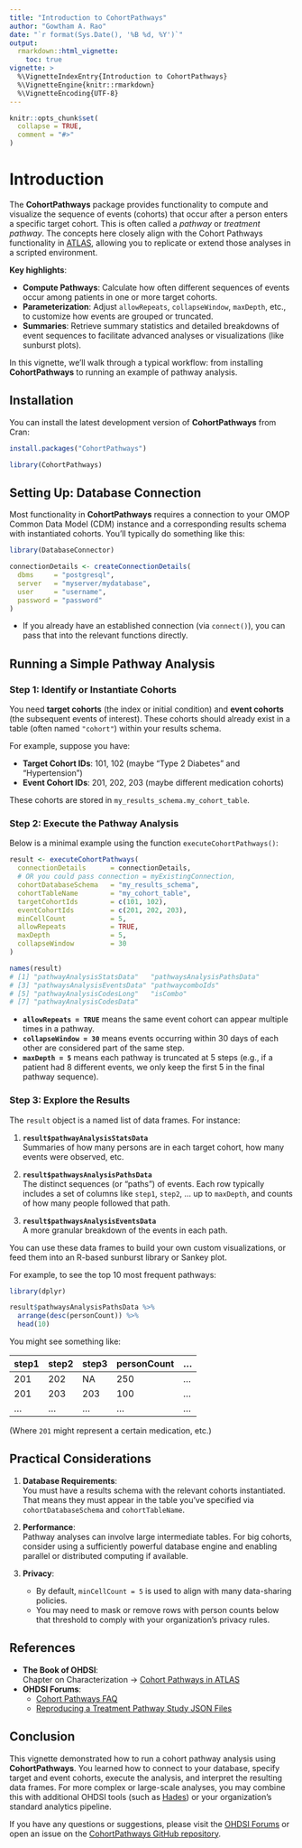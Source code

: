```yaml
---
title: "Introduction to CohortPathways"
author: "Gowtham A. Rao"
date: "`r format(Sys.Date(), '%B %d, %Y')`"
output:
  rmarkdown::html_vignette:
    toc: true
vignette: >
  %\VignetteIndexEntry{Introduction to CohortPathways}
  %\VignetteEngine{knitr::rmarkdown}
  %\VignetteEncoding{UTF-8}
---
```



```r
knitr::opts_chunk$set(
  collapse = TRUE,
  comment = "#>"
)
```

# Introduction

The **CohortPathways** package provides functionality to compute and visualize the sequence of events (cohorts) that occur after a person enters a specific target cohort. This is often called a _pathway_ or _treatment pathway_. The concepts here closely align with the Cohort Pathways functionality in [ATLAS](https://ohdsi.github.io/Atlas/), allowing you to replicate or extend those analyses in a scripted environment.

**Key highlights**:

- **Compute Pathways**: Calculate how often different sequences of events occur among patients in one or more target cohorts.
- **Parameterization**: Adjust `allowRepeats`, `collapseWindow`, `maxDepth`, etc., to customize how events are grouped or truncated.
- **Summaries**: Retrieve summary statistics and detailed breakdowns of event sequences to facilitate advanced analyses or visualizations (like sunburst plots).

In this vignette, we’ll walk through a typical workflow: from installing **CohortPathways** to running an example of pathway analysis.

## Installation

You can install the latest development version of **CohortPathways** from Cran:

```r
install.packages("CohortPathways")
```

```r
library(CohortPathways)
```

## Setting Up: Database Connection

Most functionality in **CohortPathways** requires a connection to your OMOP Common Data Model (CDM) instance and a corresponding results schema with instantiated cohorts. You’ll typically do something like this:

```r
library(DatabaseConnector)

connectionDetails <- createConnectionDetails(
  dbms     = "postgresql",
  server   = "myserver/mydatabase",
  user     = "username",
  password = "password"
)
```

- If you already have an established connection (via `connect()`), you can pass that into the relevant functions directly.

## Running a Simple Pathway Analysis

### Step 1: Identify or Instantiate Cohorts

You need **target cohorts** (the index or initial condition) and **event cohorts** (the subsequent events of interest). These cohorts should already exist in a table (often named `"cohort"`) within your results schema.

For example, suppose you have:

- **Target Cohort IDs**: 101, 102 (maybe "Type 2 Diabetes" and "Hypertension")
- **Event Cohort IDs**: 201, 202, 203 (maybe different medication cohorts)

These cohorts are stored in `my_results_schema.my_cohort_table`.

### Step 2: Execute the Pathway Analysis

Below is a minimal example using the function `executeCohortPathways()`:

```r
result <- executeCohortPathways(
  connectionDetails      = connectionDetails,
  # OR you could pass connection = myExistingConnection,
  cohortDatabaseSchema   = "my_results_schema",
  cohortTableName        = "my_cohort_table",
  targetCohortIds        = c(101, 102),
  eventCohortIds         = c(201, 202, 203),
  minCellCount           = 5,
  allowRepeats           = TRUE,
  maxDepth               = 5,
  collapseWindow         = 30
)

names(result)
# [1] "pathwayAnalysisStatsData"   "pathwaysAnalysisPathsData"
# [3] "pathwaysAnalysisEventsData" "pathwaycomboIds"
# [5] "pathwayAnalysisCodesLong"   "isCombo"
# [7] "pathwayAnalysisCodesData"
```

- **`allowRepeats = TRUE`** means the same event cohort can appear multiple times in a pathway.
- **`collapseWindow = 30`** means events occurring within 30 days of each other are considered part of the same step.
- **`maxDepth = 5`** means each pathway is truncated at 5 steps (e.g., if a patient had 8 different events, we only keep the first 5 in the final pathway sequence).

### Step 3: Explore the Results

The `result` object is a named list of data frames. For instance:

1. **`result$pathwayAnalysisStatsData`**  
   Summaries of how many persons are in each target cohort, how many events were observed, etc.

2. **`result$pathwaysAnalysisPathsData`**  
   The distinct sequences (or “paths”) of events. Each row typically includes a set of columns like `step1`, `step2`, ... up to `maxDepth`, and counts of how many people followed that path.

3. **`result$pathwaysAnalysisEventsData`**  
   A more granular breakdown of the events in each path.

You can use these data frames to build your own custom visualizations, or feed them into an R-based sunburst library or Sankey plot.

For example, to see the top 10 most frequent pathways:

```r
library(dplyr)

result$pathwaysAnalysisPathsData %>%
  arrange(desc(personCount)) %>%
  head(10)
```

You might see something like:

| step1 | step2 | step3 | personCount | ... |
|-------|-------|-------|------------|-----|
| 201   | 202   | NA    | 250        | ... |
| 201   | 203   | 203   | 100        | ... |
| ...   | ...   | ...   | ...        | ... |

(Where `201` might represent a certain medication, etc.)



## Practical Considerations

1. **Database Requirements**:  
   You must have a results schema with the relevant cohorts instantiated. That means they must appear in the table you’ve specified via `cohortDatabaseSchema` and `cohortTableName`.

2. **Performance**:  
   Pathway analyses can involve large intermediate tables. For big cohorts, consider using a sufficiently powerful database engine and enabling parallel or distributed computing if available.

3. **Privacy**:  
   - By default, `minCellCount = 5` is used to align with many data-sharing policies.  
   - You may need to mask or remove rows with person counts below that threshold to comply with your organization’s privacy rules.

## References

- **The Book of OHDSI**:  
  Chapter on Characterization → [Cohort Pathways in ATLAS](https://ohdsi.github.io/TheBookOfOhdsi/Characterization.html#cohort-pathways-in-atlas)  
- **OHDSI Forums**:  
  - [Cohort Pathways FAQ](https://forums.ohdsi.org/t/cohort-pathways-in-atlas-faq/9511/2)  
  - [Reproducing a Treatment Pathway Study JSON Files](https://forums.ohdsi.org/t/reproducing-a-treatment-pathway-study-atlas-json-files/9450)

## Conclusion

This vignette demonstrated how to run a cohort pathway analysis using **CohortPathways**. You learned how to connect to your database, specify target and event cohorts, execute the analysis, and interpret the resulting data frames. For more complex or large-scale analyses, you may combine this with additional OHDSI tools (such as [Hades](https://ohdsi.github.io/Hades/)) or your organization’s standard analytics pipeline.

If you have any questions or suggestions, please visit the [OHDSI Forums](https://forums.ohdsi.org) or open an issue on the [CohortPathways GitHub repository](https://github.com/OHDSI/CohortPathways).
